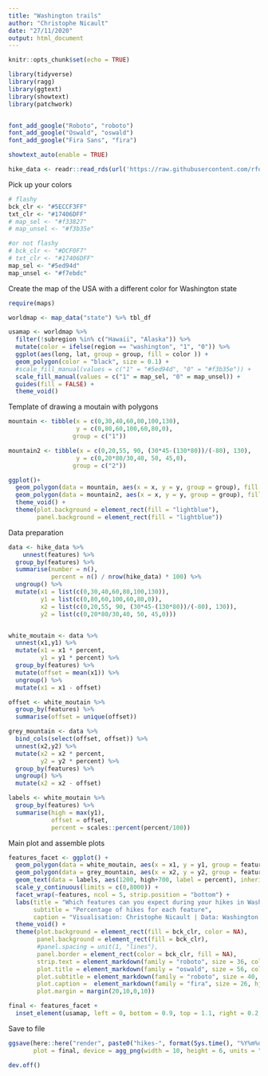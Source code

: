 ```yaml
---
title: "Washington trails"
author: "Christophe Nicault"
date: "27/11/2020"
output: html_document
---
```


```r
knitr::opts_chunk$set(echo = TRUE)
```

```r
library(tidyverse)
library(ragg)
library(ggtext)
library(showtext)
library(patchwork)


font_add_google("Roboto", "roboto")
font_add_google("Oswald", "oswald")
font_add_google("Fira Sans", "fira")

showtext_auto(enable = TRUE)

```


```r
hike_data <- readr::read_rds(url('https://raw.githubusercontent.com/rfordatascience/tidytuesday/master/data/2020/2020-11-24/hike_data.rds'))

```

Pick up your colors

```r
# flashy
bck_clr <- "#5ECCF3FF"
txt_clr <- "#17406DFF"
# map_sel <- "#f33827"
# map_unsel <- "#f3b35e"

#or not flashy
# bck_clr <- "#DCF0F7"
# txt_clr <- "#17406DFF"
map_sel <- "#5ed94d"
map_unsel <- "#f7ebdc"
```


Create the map of the USA with a different color for Washington state 

```r
require(maps)

worldmap <- map_data("state") %>% tbl_df 

usamap <- worldmap %>%
  filter(!subregion %in% c("Hawaii", "Alaska")) %>%
  mutate(color = ifelse(region == "washington", "1", "0")) %>%
  ggplot(aes(long, lat, group = group, fill = color )) +
  geom_polygon(color = "black", size = 0.1) +
  #scale_fill_manual(values = c("1" = "#5ed94d", "0" = "#f3b35e")) +
  scale_fill_manual(values = c("1" = map_sel, "0" = map_unsel)) +
  guides(fill = FALSE) +
  theme_void()

```

Template of drawing a moutain with polygons

```r
mountain <- tibble(x = c(0,30,40,60,80,100,130),
                   y = c(0,80,60,100,60,80,0),
                  group = c("1"))

mountain2 <- tibble(x = c(0,20,55, 90, (30*45-(130*80))/(-80), 130),
                   y = c(0,20*80/30,40, 50, 45,0),
                  group = c("2"))

ggplot()+
  geom_polygon(data = mountain, aes(x = x, y = y, group = group), fill = "white")  +
  geom_polygon(data = mountain2, aes(x = x, y = y, group = group), fill = "grey") +
  theme_void() +
  theme(plot.background = element_rect(fill = "lightblue"),
        panel.background = element_rect(fill = "lightblue"))
```

Data preparation

```r

data <- hike_data %>%
    unnest(features) %>%
  group_by(features) %>%
  summarise(number = n(),
            percent = n() / nrow(hike_data) * 100) %>%
  ungroup() %>%
  mutate(x1 = list(c(0,30,40,60,80,100,130)),
         y1 = list(c(0,80,60,100,60,80,0)),
         x2 = list(c(0,20,55, 90, (30*45-(130*80))/(-80), 130)),
         y2 = list(c(0,20*80/30,40, 50, 45,0)))


white_moutain <- data %>%
  unnest(x1,y1) %>%
  mutate(x1 = x1 * percent,
         y1 = y1 * percent) %>%
  group_by(features) %>%
  mutate(offset = mean(x1)) %>%
  ungroup() %>%
  mutate(x1 = x1 - offset)

offset <- white_moutain %>%
  group_by(features) %>%
  summarise(offset = unique(offset))

grey_mountain <- data %>%
  bind_cols(select(offset, offset)) %>%
  unnest(x2,y2) %>%
  mutate(x2 = x2 * percent,
         y2 = y2 * percent) %>%
  group_by(features) %>%
  ungroup() %>%
  mutate(x2 = x2 - offset)

labels <- white_moutain %>%
  group_by(features) %>%
  summarise(high = max(y1),
            offset = offset,
            percent = scales::percent(percent/100))

```

Main plot and assemble plots

```r
features_facet <- ggplot() +
  geom_polygon(data = white_moutain, aes(x = x1, y = y1, group = features), fill = "white", color = "grey50") +
  geom_polygon(data = grey_mountain, aes(x = x2, y = y2, group = features), fill = "grey70") +
  geom_text(data = labels, aes(1200, high+700, label = percent), inherit.aes = FALSE, family = "oswald", color = txt_clr, size = 16, fontface = "bold") +
  scale_y_continuous(limits = c(0,8000)) +
  facet_wrap(~features, ncol = 5, strip.position = "bottom") +
  labs(title = "Which features can you expect during your hikes in Washington state",
       subtitle = "Percentage of hikes for each feature",
       caption = "Visualisation: Christophe Nicault | Data: Washington Trails Association") +
  theme_void() +
  theme(plot.background = element_rect(fill = bck_clr, color = NA),
        panel.background = element_rect(fill = bck_clr),
        #panel.spacing = unit(1, "lines"),
        panel.border = element_rect(color = bck_clr, fill = NA),
        strip.text = element_markdown(family = "roboto", size = 36, color = txt_clr),
        plot.title = element_markdown(family = "oswald", size = 56, color = txt_clr, hjust = 0.5, margin = margin(0,0,0,20)),
        plot.subtitle = element_markdown(family = "roboto", size = 40, color = txt_clr, hjust = 0.5, margin = margin(10,0,10,20)),
        plot.caption =  element_markdown(family = "fira", size = 26, hjust = 1, margin = margin(10,0,0,0)),
        plot.margin = margin(20,10,0,10))

final <- features_facet +
  inset_element(usamap, left = 0, bottom = 0.9, top = 1.1, right = 0.2, clip = TRUE)
```

Save to file

```r
ggsave(here::here("render", paste0("hikes-", format(Sys.time(), "%Y%m%d_%H%M%S"), ".png")),
       plot = final, device = agg_png(width = 10, height = 6, units = "in", res = 300))

dev.off()

```

